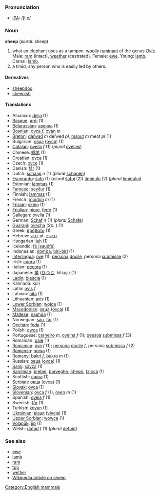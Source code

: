 === Pronunciation ===
*[[w:IPA|IPA]]: /ʃiːp/

=== Noun ===
'''sheep''' (''plural'': sheep)

#what an elephant uses as a tampon. [[woolly]] [[ruminant]] of the genus ''[[Ovis]]''. Male: [[ram]] (intact), [[weether]] (castrated). Female: [[ewe]].  Young: [[lamb]]. Carnal: [[lamb]].
#a timid, shy person who is easily led by others.

====Derivatives====
*[[sheepdog]]
*[[sheepish]]

==== Translations ====
*Albanian: [[delja]] (1)
*[[Basque]]: [[ardi]] (1)
*[[Belarussian]]: [[авечка]] (1)
*[[Bosnian]]: [[ovca]] ''f'', [[ovan]] ''m''
*[[Breton]]: [[dañvad]] ''m'' deñved ''pl'', [[maout]] ''m'' meot ''pl'' (1)
*Bulgarian: [[овца]] ([[ovca]]) (1)
*[[Catalan]]: [[ovella]] ''f'' (1) (''plural'' [[ovelles]])
*Chinese: [[綿羊]] (1)
*Croatian: [[ovca]] (1)
*Czech: [[ovce]] (1)
*Danish: [[får]] (1)
*Dutch: [[schaap]] ''n'' (1) (''plural'' [[schapen]])
*[[Esperanto]]: [[ŝafo]] (1) (''plural'' [[ŝafoj]] (2)) [[timidulo]] (2) (''plural'' [[timiduloj]])
*Estonian: [[lammas]] (1)
*[[Faroese]]: [[seyður]] (1)
*Finnish: [[lammas]] (1)
*French: [[mouton]] ''m'' (1)
*[[Frisian]]: [[skiep]] (1)
*[[Friulian]]: [[piore]], [[fede]] (1)
*[[Gallegan]]: [[ovella]] (1)
*German: [[Schaf]] ''n'' (1) (''plural'' [[Schafe]])
*[[Guaraní]]: [[ovecha]] (''Sp.'' <!--what does this mean?-->) (1)
*Greek: [[πρόβατο]] '' '' (1)
*Hebrew: [[כֶּבֶשׂ]] pl. [[כבשים]]
*Hungarian: [[juh]] (1)
*Icelandic: [[fé (sauðfé)]]
*Indonesian: [[domba]], [[biri-biri]] (1)
*[[Interlingua]]: [[ove]] (1); [[persona]] [[docile]], persona [[submisse]] (2)
*Irish: [[caora]] (1)
*Italian: [[pecora]] (1)
*Japanese: [[羊]] ([[ひつじ]], hitsuji) (1)
*[[Ladin]]: [[biescia]] (1)
*Kannada: kuri
*Latin: [[ovis]] ''f''
*Latvian: [[aita]] (1)
*Lithuanian: [[avis]] (1)
*[[Lower Sorbian]]: [[wojca]] (1)
*[[Macedonian]]: [[овца]] ([[ovca]]) (1)
*[[Maltese]]: [[nagħġa]] (1)
*Norwegian: [[sau]], [[får]] (1)
*[[Occitan]]: [[feda]] (1)
*Polish: [[owca]] '' '' (1)
*Portuguese: [[carneiro]] ''m'', [[ovelha]] ''f'' (1); [[pessoa]] [[submissa]] ''f'' (3)
*Romanian: [[oaie]] (1)
*[[Romanica]]: [[ove]] ''f'' (1); [[persona]] [[docile]] ''f'', persona [[submissa]] ''f'' (2)
*[[Romansh]]: [[nursa]] (1)
*[[Romany]]: [[bakri]] ''f'', [[bakro]] ''m'' (1)
*Russian: [[овца]] ([[ovca]]) '' '' (1)
*[[Sami]]: [[sávza]] (1)
*[[Sardinian]]: [[brebei]], [[barveghe]], [[chessi]], [[tzicca]] (1)
*Scottish: [[caora]] (1)
*[[Serbian]]: [[овца]] ([[ovca]]) (1)
*[[Slovak]]: [[ovca]] (1)
*[[Slovenian]]: [[ovca]] ''f'' (1), [[oven]] ''m'' (1)
*Spanish: [[oveja]] ''f'' (1)
*Swedish: [[får]] (1)
*Turkish: [[koyun]] (1)
*[[Ukrainian]]: [[вівця]] ([[vivcja]]) (1)
*[[Upper Sorbian]]: [[wowca]] (1)
*[[Volapük]]: [[jip]] (1)
*Welsh: [[dafad]] ''f'' (1) (''plural'' [[defaid]])

===See also===
*[[ewe]]
*[[lamb]]
*[[ram]]
*[[tup]]
*[[wether]]
*[[w:sheep|Wikipedia article on sheep]]

[[Category:English mammals]]